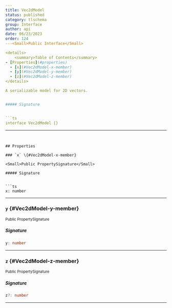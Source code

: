 ```yaml
---
title: Vec2dModel
status: published
category: tlschema
group: Interface
author: api
date: 06/23/2023
order: 124
---<Small>Public Interface</Small>

<details>
	<summary>Table of Contents</summary>
- [Properties](#properties)
  - [x](#Vec2dModel-x-member)
  - [y](#Vec2dModel-y-member)
  - [z](#Vec2dModel-z-member)
</details>

A serializable model for 2D vectors.


##### Signature


```ts
interface Vec2dModel {}
```

---
```


## Properties

### `x` \{#Vec2dModel-x-member}

<Small>Public PropertySignature</Small>

##### Signature


```ts
x: number
```

---

### `y` \{#Vec2dModel-y-member}

<Small>Public PropertySignature</Small>

##### Signature


```ts
y: number
```

---

### `z` \{#Vec2dModel-z-member}

<Small>Public PropertySignature</Small>

##### Signature


```ts
z?: number
```

---

